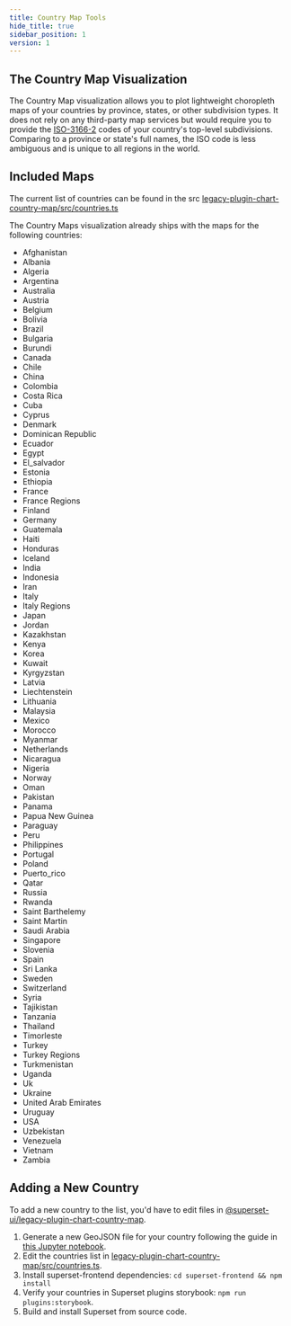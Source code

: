 ```yaml
---
title: Country Map Tools
hide_title: true
sidebar_position: 1
version: 1
---
```


## The Country Map Visualization

The Country Map visualization allows you to plot lightweight choropleth maps of
your countries by province, states, or other subdivision types. It does not rely
on any third-party map services but would require you to provide the
[ISO-3166-2](https://en.wikipedia.org/wiki/ISO_3166-2) codes of your country's
top-level subdivisions. Comparing to a province or state's full names, the ISO
code is less ambiguous and is unique to all regions in the world.

## Included Maps

The current list of countries can be found in the src
[legacy-plugin-chart-country-map/src/countries.ts](https://github.com/apache/superset/blob/master/superset-frontend/plugins/legacy-plugin-chart-country-map/src/countries.ts)

The Country Maps visualization already ships with the maps for the following countries:

-  Afghanistan
-  Albania
-  Algeria
-  Argentina
-  Australia
-  Austria
-  Belgium
-  Bolivia
-  Brazil
-  Bulgaria
-  Burundi
-  Canada
-  Chile
-  China
-  Colombia
-  Costa Rica
-  Cuba
-  Cyprus
-  Denmark
-  Dominican Republic
-  Ecuador
-  Egypt
-  El_salvador
-  Estonia
-  Ethiopia
-  France
-  France Regions
-  Finland
-  Germany
-  Guatemala
-  Haiti
-  Honduras
-  Iceland
-  India
-  Indonesia
-  Iran
-  Italy
-  Italy Regions
-  Japan
-  Jordan
-  Kazakhstan
-  Kenya
-  Korea
-  Kuwait
-  Kyrgyzstan
-  Latvia
-  Liechtenstein
-  Lithuania
-  Malaysia
-  Mexico
-  Morocco
-  Myanmar
-  Netherlands
-  Nicaragua
-  Nigeria
-  Norway
-  Oman
-  Pakistan
-  Panama
-  Papua New Guinea
-  Paraguay
-  Peru
-  Philippines
-  Portugal
-  Poland
-  Puerto_rico
-  Qatar
-  Russia
-  Rwanda
-  Saint Barthelemy
-  Saint Martin
-  Saudi Arabia
-  Singapore
-  Slovenia
-  Spain
-  Sri Lanka
-  Sweden
-  Switzerland
-  Syria
-  Tajikistan
-  Tanzania
-  Thailand
-  Timorleste
-  Turkey
-  Turkey Regions
-  Turkmenistan
-  Uganda
-  Uk
-  Ukraine
-  United Arab Emirates
-  Uruguay
-  USA
-  Uzbekistan
-  Venezuela
-  Vietnam
-  Zambia

## Adding a New Country

To add a new country to the list, you'd have to edit files in
[@superset-ui/legacy-plugin-chart-country-map](https://github.com/apache/superset/tree/master/superset-frontend/plugins/legacy-plugin-chart-country-map).

1. Generate a new GeoJSON file for your country following the guide in [this Jupyter notebook](https://github.com/apache/superset/blob/master/superset-frontend/plugins/legacy-plugin-chart-country-map/scripts/Country%20Map%20GeoJSON%20Generator.ipynb).
2. Edit the countries list in [legacy-plugin-chart-country-map/src/countries.ts](https://github.com/apache/superset/blob/master/superset-frontend/plugins/legacy-plugin-chart-country-map/src/countries.ts).
3. Install superset-frontend dependencies: `cd superset-frontend && npm install`
4. Verify your countries in Superset plugins storybook: `npm run plugins:storybook`.
5. Build and install Superset from source code.
